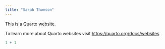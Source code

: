```yaml
---
title: "Sarah Thomson"
---
```


This is a Quarto website.

To learn more about Quarto websites visit <https://quarto.org/docs/websites>.

```r
1 + 1
```

